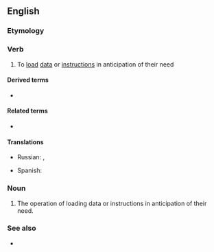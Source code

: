 ==English==

===Etymology===
{{prefix|pre|fetch|lang=en}}

===Verb===
{{en-verb|prefetches|prefetching|prefetched}}

# {{lb|en|computing}} To [[load]] [[data]] or [[instruction]]s in anticipation of their need

====Derived terms====
* {{l|en|prefetcher}}

====Related terms====
* {{l|en|fetch}}

====Translations====
{{trans-top|(computing) To load data or instructions in anticipation of their need}}
* Russian: {{t+|ru|подгрузить|pf}}, {{t+|ru|подгружать|impf}}
{{trans-mid}}
* Spanish: {{t|es|prelectura}}
{{trans-bottom}}

===Noun===
{{en-noun|es}}

# The operation of loading data or instructions in anticipation of their need.

===See also===
* {{l|en|cache}}